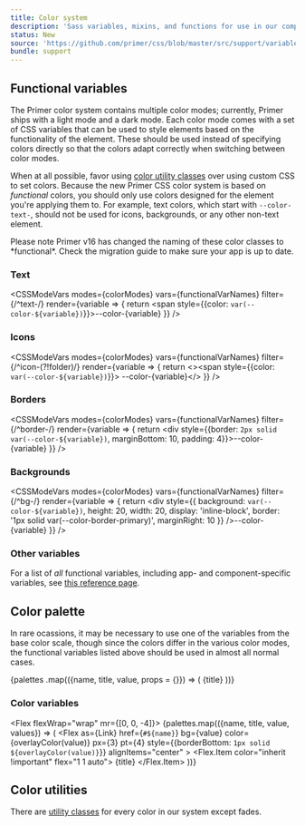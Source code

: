 ```yaml
---
title: Color system
description: 'Sass variables, mixins, and functions for use in our components.'
status: New
source: 'https://github.com/primer/css/blob/master/src/support/variables/color-system.scss'
bundle: support
---
```




## Functional variables

The Primer color system contains multiple color modes; currently, Primer ships with a light mode and a dark mode. Each color mode comes with a set of CSS variables that can be used to style elements based on the functionality of the element. These should be used instead of specifying colors directly so that the colors adapt correctly when switching between color modes.

When at all possible, favor using [color utility classes](/utilities/colors) over using custom CSS to set colors. Because the new Primer CSS color system is based on *functional* colors, you should only use colors designed for the element you're applying them to. For example, text colors, which start with `--color-text-`, should not be used for icons, backgrounds, or any other non-text element.

<Note>
  Please note Primer v16 has changed the naming of these color classes to *functional*. Check the migration guide to make sure your app is up to date.
</Note>

### Text

<CSSModeVars
  modes={colorModes}
  vars={functionalVarNames}
  filter={/^text-/}
  render={variable => {
    return <span style={{color: `var(--color-${variable})`}}>--color-{variable}</span>
  }}
/>

### Icons

<CSSModeVars
  modes={colorModes}
  vars={functionalVarNames}
  filter={/^icon-(?!folder)/}
  render={variable => {
    return <><span style={{color: `var(--color-${variable})`}}><StyledOcticon icon={OctofaceIcon} /></span> --color-{variable}</>
  }}
/>

### Borders

<CSSModeVars
  modes={colorModes}
  vars={functionalVarNames}
  filter={/^border-/}
  render={variable => {
    return <div style={{border: `2px solid var(--color-${variable})`, marginBottom: 10, padding: 4}}>--color-{variable}</div>
  }}
/>

### Backgrounds

<CSSModeVars
  modes={colorModes}
  vars={functionalVarNames}
  filter={/^bg-/}
  render={variable => {
    return <Flex mb={1}><div style={{
      background: `var(--color-${variable})`,
      height: 20,
      width: 20,
      display: 'inline-block',
      border: '1px solid var(--color-border-primary)',
      marginRight: 10
    }} />--color-{variable}</Flex>
  }}
/>

### Other variables

For a list of *all* functional variables, including app- and component-specific variables, see [this reference page](https://primer.style/primitives/).

## Color palette

In rare ocassions, it may be necessary to use one of the variables from the base color scale, though since the colors differ in the various color modes, the functional variables listed above should be used in almost all normal cases.

<Flex flexWrap="wrap" mr={-2}>
  {palettes
    .map(({name, title, value, props = {}}) => (
      <Flex.Item
        as={Link}
        href={`#${name}`}
        color={overlayColor(value)}
        flex="1 1 auto"
        bg={value}
        p={3}
        mr={2}
        mb={2}
        fontWeight="bold"
        key={name}
        {...props}
      >
        {title}
      </Flex.Item>
    ))}
</Flex>

### Color variables

<Flex flexWrap="wrap" mr={[0, 0, -4]}>
  {palettes.map(({name, title, value, values}) => (
    <Flex id={name} flexDirection="column" width={1} pr={0} mb={4} key={name}>
      <Flex
        as={Link}
        href={`#${name}`}
        bg={value}
        color={overlayColor(value)}
        px={3}
        pt={4}
        style={{borderBottom: `1px solid ${overlayColor(value)}`}}
        alignItems="center"
      >
        <Flex.Item color="inherit !important" flex="1 1 auto">
          <Heading as="div" fontSize={4} pb={1}>
            {title}
          </Heading>
        </Flex.Item>
        <StyledOcticon icon={LinkIcon} color="inherit !important" height={20} />
      </Flex>
      <ColorModeTable
        baseColor={value}
        values={values}
        cellPadding="8px 16px"
      />
    </Flex>
  ))}
</Flex>

## Color utilities

There are [utility classes](/utilities/colors) for every color in our system except fades.
